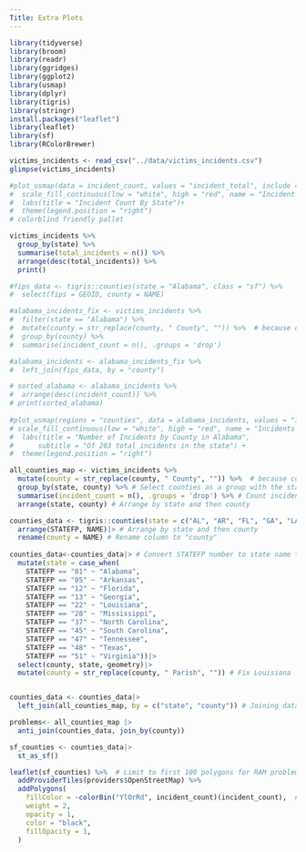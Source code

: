 ```yaml
---
Title: Extra Plots
---
```

```r
library(tidyverse)
library(broom)
library(readr)
library(ggridges)
library(ggplot2)
library(usmap)
library(dplyr)
library(tigris)
library(stringr)
install.packages("leaflet")
library(leaflet)
library(sf)
library(RColorBrewer)
```

```r
victims_incidents <- read_csv("../data/victims_incidents.csv")
glimpse(victims_incidents)
```

``` r
#plot_usmap(data = incident_count, values = "incident_total", include = .south_region, color = "black", exclude = c("OK", "KY", "WV", "MD", "DE", "DC"), labels = TRUE) + 
#  scale_fill_continuous(low = "white", high = "red", name = "Incident Count") + 
#  labs(title = "Incident Count By State")+
#  theme(legend.position = "right")
# colorblind friendly pallet
```

```r
victims_incidents %>%
  group_by(state) %>%
  summarise(total_incidents = n()) %>%
  arrange(desc(total_incidents)) %>% 
  print()
```

``` r
#fips_data <- tigris::counties(state = "Alabama", class = "sf") %>%
#  select(fips = GEOID, county = NAME)

#alabama_incidents_fix <- victims_incidents %>%
#  filter(state == "Alabama") %>%
#  mutate(county = str_replace(county, " County", "")) %>%  # because county names don't match fips data
#  group_by(county) %>%
#  summarise(incident_count = n(), .groups = 'drop')

#alabama_incidents <- alabama_incidents_fix %>%
#  left_join(fips_data, by = "county")

# sorted_alabama <- alabama_incidents %>% 
#  arrange(desc(incident_count)) %>% 
# print(sorted_alabama)
 
#plot_usmap(regions = "counties", data = alabama_incidents, values = "incident_count", include = "AL", color = "black") +
# scale_fill_continuous(low = "white", high = "red", name = "Incidents Count", na.value = "white") +
#  labs(title = "Number of Incidents by County in Alabama",
#      subtitle = "Of 203 total incidents in the state") +
#  theme(legend.position = "right")
```

``` r
all_counties_map <- victims_incidents %>% 
  mutate(county = str_replace(county, " County", "")) %>%  # because county names don't match fips data
  group_by(state, county) %>% # Select counties as a group with the state
  summarise(incident_count = n(), .groups = 'drop') %>% # Count incidents per county
  arrange(state, county) # Arrange by state and then county

counties_data <- tigris::counties(state = c("AL", "AR", "FL", "GA", "LA", "MS", "NC", "SC", "TN", "TX", "VA"), class = "sf")|> #Grab multipolygon shapefiles of each county
  arrange(STATEFP, NAME)|> # Arrange by state and then county
  rename(county = NAME) # Rename column to "county"
  
counties_data<-counties_data|> # Convert STATEFP number to state name to allow join
  mutate(state = case_when(
    STATEFP == "01" ~ "Alabama",
    STATEFP == "05" ~ "Arkansas",
    STATEFP == "12" ~ "Florida",
    STATEFP == "13" ~ "Georgia",
    STATEFP == "22" ~ "Louisiana",
    STATEFP == "28" ~ "Mississippi",
    STATEFP == "37" ~ "North Carolina",
    STATEFP == "45" ~ "South Carolina",
    STATEFP == "47" ~ "Tennessee",
    STATEFP == "48" ~ "Texas",
    STATEFP == "51" ~ "Virginia"))|>
  select(county, state, geometry)|>
  mutate(county = str_replace(county, " Parish", "")) # Fix Louisiana



```

```r
counties_data <- counties_data|>
  left_join(all_counties_map, by = c("state", "county")) # Joining datasets by state and then county. This includes counties with no incidents.

problems<- all_counties_map |>
  anti_join(counties_data, join_by(county))

sf_counties <- counties_data|>
  st_as_sf()
```

```r

leaflet(sf_counties) %>%  # Limit to first 100 polygons for RAM problems
  addProviderTiles(providers$OpenStreetMap) %>%
  addPolygons(
    fillColor = ~colorBin("YlOrRd", incident_count)(incident_count),  # Color by incident count
    weight = 2,
    opacity = 1,
    color = "black",
    fillOpacity = 1,
  )

```